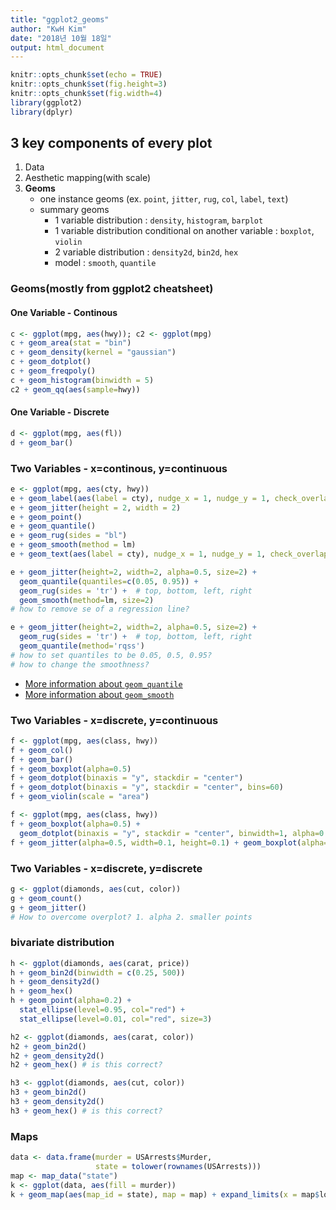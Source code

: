 ```yaml
---
title: "ggplot2_geoms"
author: "KwH Kim"
date: "2018년 10월 18일"
output: html_document
---
```


```r
knitr::opts_chunk$set(echo = TRUE)
knitr::opts_chunk$set(fig.height=3)
knitr::opts_chunk$set(fig.width=4)
library(ggplot2)
library(dplyr)
```

## 3 key components of every plot
1. Data
2. Aesthetic mapping(with scale)
3. **Geoms**
    - one instance geoms (ex. `point`, `jitter`, `rug`, `col`, `label`, `text`)
    - summary geoms 
        - 1 variable distribution : `density`, `histogram`, `barplot`
        - 1 variable distribution conditional on another variable : `boxplot`, `violin`
        - 2 variable distribution : `density2d`, `bin2d`, `hex`
        - model : `smooth`, `quantile`

### **Geoms**(mostly from ggplot2 cheatsheet)

#### One Variable - Continous
```r
c <- ggplot(mpg, aes(hwy)); c2 <- ggplot(mpg)
c + geom_area(stat = "bin")
c + geom_density(kernel = "gaussian")
c + geom_dotplot()
c + geom_freqpoly()
c + geom_histogram(binwidth = 5) 
c2 + geom_qq(aes(sample=hwy))
```

#### One Variable - Discrete
```r
d <- ggplot(mpg, aes(fl))
d + geom_bar() 
```

### Two Variables - x=continous, y=continuous
```r
e <- ggplot(mpg, aes(cty, hwy))
e + geom_label(aes(label = cty), nudge_x = 1, nudge_y = 1, check_overlap = TRUE)
e + geom_jitter(height = 2, width = 2) 
e + geom_point()
e + geom_quantile()
e + geom_rug(sides = "bl")
e + geom_smooth(method = lm)
e + geom_text(aes(label = cty), nudge_x = 1, nudge_y = 1, check_overlap = TRUE)
```

```r
e + geom_jitter(height=2, width=2, alpha=0.5, size=2) +
  geom_quantile(quantiles=c(0.05, 0.95)) + 
  geom_rug(sides = 'tr') +  # top, bottom, left, right
  geom_smooth(method=lm, size=2) 
# how to remove se of a regression line?
```

```r
e + geom_jitter(height=2, width=2, alpha=0.5, size=2) +
  geom_rug(sides = 'tr') +  # top, bottom, left, right
  geom_quantile(method='rqss')
# how to set quantiles to be 0.05, 0.5, 0.95?
# how to change the smoothness?
```

* [More information about `geom_quantile`](https://ggplot2.tidyverse.org/reference/geom_quantile.html)
* [More information about `geom_smooth`](https://stats.idre.ucla.edu/r/faq/how-can-i-explore-different-smooths-in-ggplot2/)

### Two Variables - x=discrete, y=continuous

```r
f <- ggplot(mpg, aes(class, hwy))
f + geom_col()
f + geom_bar()
f + geom_boxplot(alpha=0.5)
f + geom_dotplot(binaxis = "y", stackdir = "center")
f + geom_dotplot(binaxis = "y", stackdir = "center", bins=60)
f + geom_violin(scale = "area")
```

```r
f <- ggplot(mpg, aes(class, hwy))
f + geom_boxplot(alpha=0.5) + 
  geom_dotplot(binaxis = "y", stackdir = "center", binwidth=1, alpha=0.5)
f + geom_jitter(alpha=0.5, width=0.1, height=0.1) + geom_boxplot(alpha=0.5)
```

### Two Variables - x=discrete, y=discrete

```r
g <- ggplot(diamonds, aes(cut, color))
g + geom_count()
g + geom_jitter()
# How to overcome overplot? 1. alpha 2. smaller points
```

### bivariate distribution
```r
h <- ggplot(diamonds, aes(carat, price))
h + geom_bin2d(binwidth = c(0.25, 500)) 
h + geom_density2d()
h + geom_hex()
h + geom_point(alpha=0.2) + 
  stat_ellipse(level=0.95, col="red") + 
  stat_ellipse(level=0.01, col="red", size=3)
```

```r
h2 <- ggplot(diamonds, aes(carat, color))
h2 + geom_bin2d()
h2 + geom_density2d()
h2 + geom_hex() # is this correct?

h3 <- ggplot(diamonds, aes(cut, color))
h3 + geom_bin2d()
h3 + geom_density2d()
h3 + geom_hex() # is this correct?
```

### Maps

```r
data <- data.frame(murder = USArrests$Murder,
                   state = tolower(rownames(USArrests)))
map <- map_data("state")
k <- ggplot(data, aes(fill = murder))
k + geom_map(aes(map_id = state), map = map) + expand_limits(x = map$long, y = map$lat)
```
